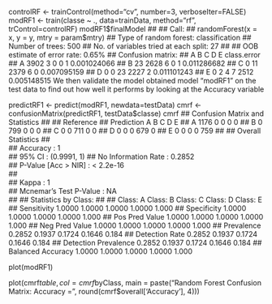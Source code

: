 controlRF <- trainControl(method="cv", number=3, verboseIter=FALSE)
modRF1 <- train(classe ~ ., data=trainData, method="rf", trControl=controlRF)
modRF1$finalModel
## 
## Call:
##  randomForest(x = x, y = y, mtry = param$mtry) 
##                Type of random forest: classification
##                      Number of trees: 500
## No. of variables tried at each split: 27
## 
##         OOB estimate of  error rate: 0.65%
## Confusion matrix:
##      A    B    C    D    E class.error
## A 3902    3    0    0    1 0.001024066
## B   23 2628    6    0    1 0.011286682
## C    0   11 2379    6    0 0.007095159
## D    0    0   23 2227    2 0.011101243
## E    0    2    4    7 2512 0.005148515
We then validate the model obtained model “modRF1” on the test data to find out how well it performs by looking at the Accuracy variable

predictRF1 <- predict(modRF1, newdata=testData)
cmrf <- confusionMatrix(predictRF1, testData$classe)
cmrf
## Confusion Matrix and Statistics
## 
##           Reference
## Prediction    A    B    C    D    E
##          A 1176    0    0    0    0
##          B    0  799    0    0    0
##          C    0    0  711    0    0
##          D    0    0    0  679    0
##          E    0    0    0    0  759
## 
## Overall Statistics
##                                      
##                Accuracy : 1          
##                  95% CI : (0.9991, 1)
##     No Information Rate : 0.2852     
##     P-Value [Acc > NIR] : < 2.2e-16  
##                                      
##                   Kappa : 1          
##  Mcnemar's Test P-Value : NA         
## 
## Statistics by Class:
## 
##                      Class: A Class: B Class: C Class: D Class: E
## Sensitivity            1.0000   1.0000   1.0000   1.0000    1.000
## Specificity            1.0000   1.0000   1.0000   1.0000    1.000
## Pos Pred Value         1.0000   1.0000   1.0000   1.0000    1.000
## Neg Pred Value         1.0000   1.0000   1.0000   1.0000    1.000
## Prevalence             0.2852   0.1937   0.1724   0.1646    0.184
## Detection Rate         0.2852   0.1937   0.1724   0.1646    0.184
## Detection Prevalence   0.2852   0.1937   0.1724   0.1646    0.184
## Balanced Accuracy      1.0000   1.0000   1.0000   1.0000    1.000


plot(modRF1)


plot(cmrf$table, col = cmrf$byClass, main = paste("Random Forest Confusion Matrix: Accuracy =", round(cmrf$overall['Accuracy'], 4)))


